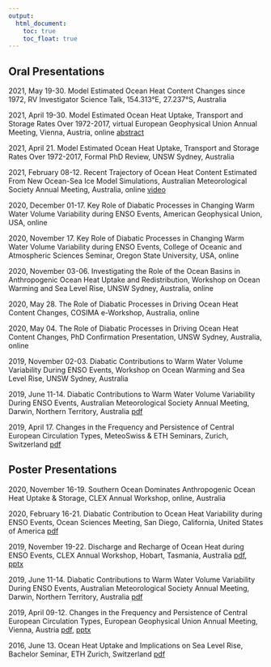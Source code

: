 ```yaml
---
output:
  html_document: 
    toc: true
    toc_float: true
---
```


<link rel="stylesheet" href="styles.css" type="text/css">

## Oral Presentations

2021, May 19-30. Model Estimated Ocean Heat Content Changes since 1972, RV Investigator Science Talk, 154.313°E, 27.237°S, Australia 

2021, April 19-30. Model Estimated Ocean Heat Uptake, Transport and Storage Rates Over 1972-2017, virtual European Geophysical Union Annual Meeting, Vienna, Austria, online [abstract](https://meetingorganizer.copernicus.org/EGU21/EGU21-8096.html)

2021, April 21. Model Estimated Ocean Heat Uptake, Transport and Storage Rates Over 1972-2017, Formal PhD Review, UNSW Sydney, Australia

2021, February 08-12. Recent Trajectory of Ocean Heat Content Estimated From New Ocean-Sea Ice Model Simulations, Australian Meteorological Society Annual Meeting, Australia, online [video](https://vimeo.com/512306675#t=4570s)

2020, December 01-17. Key Role of Diabatic Processes in Changing Warm Water Volume Variability during ENSO Events, American Geophysical Union, USA, online

2020, November 17. Key Role of Diabatic Processes in Changing Warm Water Volume Variability during ENSO Events, College of Oceanic and Atmospheric Sciences Seminar, Oregon State University, USA, online

2020, November 03-06. Investigating the Role of the Ocean Basins in Anthropogenic Ocean Heat Uptake and Redistribution, Workshop on Ocean Warming and Sea Level Rise, UNSW Sydney, Australia, online

2020, May 28. The Role of Diabatic Processes in Driving Ocean Heat Content Changes, COSIMA e-Workshop, Australia, online

2020, May 04. The Role of Diabatic Processes in Driving Ocean Heat Content Changes, PhD Confirmation Presentation, UNSW Sydney, Australia, online

2019, November 02-03. Diabatic Contributions to Warm Water Volume Variability During ENSO Events, Workshop on Ocean Warming and Sea Level Rise, UNSW Sydney, Australia

2019, June 11-14. Diabatic Contributions to Warm Water Volume Variability During ENSO Events, Australian Meteorological Society Annual Meeting, Darwin, Northern Territory, Australia [pdf](presentations/msc_thesis_presentation_maurice_huguenin_2019.pdf)

2019, April 17. Changes in the Frequency and Persistence of Central European Circulation Types, MeteoSwiss & ETH Seminars, Zurich, Switzerland [pdf](presentations/meteoswiss_eth_presentation_maurice_huguenin_2019.pdf)

## Poster Presentations

2020, November 16-19. Southern Ocean Dominates Anthropogenic Ocean Heat Uptake & Storage, CLEX Annual Workshop, online, Australia

2020, February 16-21. Diabatic Contribution to Ocean Heat Variability during ENSO Events, Ocean Sciences Meeting, San Diego, California, United States of America [pdf](presentations/poster_ocean_sciences_conference_maurice_huguenin_2020.pdf)

2019, November 19-22. Discharge and Recharge of Ocean Heat during ENSO Events, CLEX Annual Workshop, Hobart, Tasmania, Australia [pdf](presentations/poster_clex_workshop_maurice_huguenin_2019.pdf), [pptx](presentations/poster_clex_workshop_maurice_huguenin_2019.pptx)

2019, June 11-14. Diabatic Contributions to Warm Water Volume Variability During ENSO Events, Australian Meteorological Society Annual Meeting, Darwin, Northern Territory, Australia [pdf](presentations/poster_amos_conference_maurice_huguenin_2019.pdf)

2019, April 09-12. Changes in the Frequency and Persistence of Central European Circulation Types, European Geophysical Union Annual Meeting, Vienna, Austria [pdf](presentations/poster_egu_conference_maurice_huguenin_2019.pdf), [pptx](presentations/poster_egu_conference_maurice_huguenin_2019.pptx)

2016, June 13. Ocean Heat Uptake and Implications on Sea Level Rise, Bachelor Seminar, ETH Zurich, Switzerland [pdf](presentations/poster_bsc_seminar_maurice_huguenin_2016.pdf)
